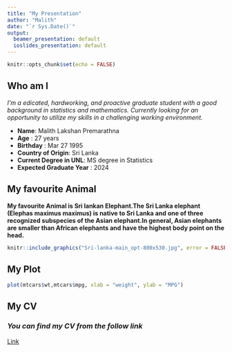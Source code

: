 ```yaml
---
title: "My Presentation"
author: "Malith"
date: "`r Sys.Date()`"
output:
  beamer_presentation: default
  ioslides_presentation: default
---
```


```r
knitr::opts_chunk$set(echo = FALSE)

```

## Who am I

*I'm a edicated, hardworking, and proactive graduate student with a good background in statistics and mathematics. Currently looking for an opportunity to utilize my skills in a challenging working environment.*


  
  - **Name**: Malith Lakshan Premarathna
  - **Age** : 27 years
  - **Birthday** : Mar 27 1995
  - **Country of Origin**: Sri Lanka
  - **Current Degree in UNL**: MS degree in Statistics
  - **Expected Graduate Year** : 2024

## My favourite Animal

**My favourite Animal is Sri lankan Elephant.The Sri Lanka elephant (Elephas maximus maximus) is native to Sri Lanka and one of three recognized subspecies of the Asian elephant.In general, Asian elephants are smaller than African elephants and have the highest body point on the head.**



```r
knitr::include_graphics("Sri-lanka-main_opt-800x530.jpg", error = FALSE )
```

## My Plot

```r
plot(mtcars$wt,mtcars$mpg, xlab = "weight", ylab = "MPG")
```

## My CV
### *You can find my **CV** from the follow link*

[Link](https://github.com/stat850-unl/hw10-documents-presentations-malithlakshan/blob/master/CV/LaTeXTemplates_moderncv-cv-and-cover-letter_v1.3/cv_7.pdf)



